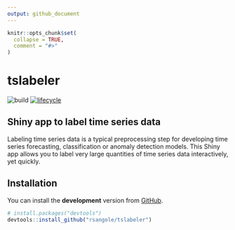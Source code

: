 ```yaml
---
output: github_document
---
```


<!-- README.md is generated from README.Rmd. Please edit that file -->

```r
knitr::opts_chunk$set(
  collapse = TRUE,
  comment = "#>"
)
```

# tslabeler

![build](https://github.com/rsangole/tslabeler/workflows/build/badge.svg?branch=master)
[![lifecycle](https://img.shields.io/badge/lifecycle-experimental-orange.svg)](https://www.tidyverse.org/lifecycle/#experimental)

## Shiny app to label time series data

Labeling time series data is a typical preprocessing step for developing time series forecasting, classification or anomaly detection models. This Shiny app allows you to label very large quantities of time series data interactively, yet quickly.

## Installation

You can install the **development** version from
[GitHub](https://github.com/rsangole/tslabeler).

```r
# install.packages("devtools")
devtools::install_github("rsangole/tslabeler")
```

